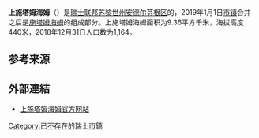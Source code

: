 {{Infobox settlement
| name = 上施塔姆海姆
| native_name = {{lang|de|Oberstammheim}}
| settlement_type = {{link-en|瑞士已废除市镇列表|List of former municipalities of Switzerland|瑞士已废除市镇}}
| image_skyline = Oberstammheim - Hauptstrasse 2011-09-16 14-20-48.jpg
| image_caption = 上施塔姆海姆风光
| image_seal = Wappen Oberstammheim.svg
| image_map = Karte Gemeinde Oberstammheim 2013.png
| map_caption = 2019年1月1日市镇合并之前<br>上施塔姆海姆在安德尔芬根区的位置
| pushpin_map = Switzerland
| pushpin_label_position = bottom
| pushpin_map_caption = 上施塔姆海姆在瑞士的位置
| subdivision_type = 国家
| subdivision_name = {{CHE}}
| subdivision_type1 = [[瑞士行政区划|州]]
| subdivision_name1 = [[File:Flag_of_Canton_of_Zürich.svg|16px]] [[苏黎世州|苏黎世州]]
| subdivision_type2 = [[区_(瑞士)|区]]
| subdivision_name2 = [[安德尔芬根区|安德尔芬根区]]
| subdivision_type3 = [[市镇_(瑞士)|市镇]]
| subdivision_name3 = [[施塔姆海姆|施塔姆海姆]]
| elevation_m = 440
| area_total_km2 = 9.36
| population_as_of = 2018年12月31日
| population_footnotes = <ref>{{cite web|url=https://www.bfs.admin.ch/bfs/de/home/statistiken/bevoelkerung.assetdetail.7966022.html|title=Ständige Wohnbevölkerung nach Staatsangehörigkeitskategorie, Geschlecht und Gemeinde, Provisorische Jahresergebnisse, 2018|trans_title=瑞士联邦2018年按国籍、性别和市镇划分的常住人口统计表|date=2019-04-09|publisher=[[瑞士联邦统计署|瑞士联邦统计署]]|language=de|accessdate=2019-11-01|archive-date=2019-04-11|archive-url=https://web.archive.org/web/20190411063248/https://www.bfs.admin.ch/bfs/de/home/statistiken/bevoelkerung.assetdetail.7966022.html|dead-url=no}}</ref>
| population_total = 1164
| population_density_km2 = auto
| timezone = [[欧洲中部时间|CET]]
| utc_offset = +1
| timezone_DST = [[欧洲中部夏令时间|CEST]]
| utc_offset_DST = +2
| coordinates = {{coord|47|38|2|N|8|47|58|E|region:|display=inline,title}}
| postal_code_type = [[瑞士邮政编码系统|邮政编码]]
| postal_code = 8477
| website = {{url|www.oberstammheim.ch}}
}}

'''上施塔姆海姆'''（{{lang-de|Oberstammheim}}）是[[瑞士联邦|瑞士联邦]][[苏黎世州|苏黎世州]][[安德尔芬根区|安德尔芬根区]]的{{link-en|瑞士已废除市镇列表|List of former municipalities of Switzerland|已废除市镇}}，2019年1月1日[[市镇_(瑞士)|市镇]]合并之后是[[施塔姆海姆|施塔姆海姆]]的组成部分。上施塔姆海姆面积为9.36平方千米，海拔高度440米，2018年12月31日人口数为1,164。

== 参考来源 ==
{{reflist}}

== 外部連結 ==
* [https://web.archive.org/web/20051201024803/http://www.oberstammheim.ch/ 上施塔姆海姆官方网站] {{de icon}}

{{Switzerland-geo-stub}}
{{DEFAULTSORT:Oberstammheim}}
[[Category:已不存在的瑞士市鎮|Category:已不存在的瑞士市鎮]]